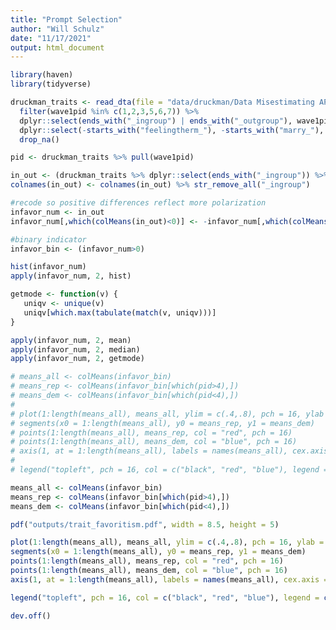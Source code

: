 ```yaml
---
title: "Prompt Selection"
author: "Will Schulz"
date: "11/17/2021"
output: html_document
---
```


```r
library(haven)
library(tidyverse)
```


```r
druckman_traits <- read_dta(file = "data/druckman/Data Misestimating AP September 5 2020.dta") %>%
  filter(wave1pid %in% c(1,2,3,5,6,7)) %>%
  dplyr::select(ends_with("_ingroup") | ends_with("_outgroup"), wave1pid) %>%
  dplyr::select(-starts_with("feelingtherm_"), -starts_with("marry_"), -starts_with("category_"), -starts_with("trust_"), -starts_with("friends_"), -starts_with("neighbors_")) %>%
  drop_na()

pid <- druckman_traits %>% pull(wave1pid)

in_out <- (druckman_traits %>% dplyr::select(ends_with("_ingroup")) %>% as.matrix) - (druckman_traits %>% dplyr::select(ends_with("_outgroup")) %>% as.matrix)
colnames(in_out) <- colnames(in_out) %>% str_remove_all("_ingroup")

#recode so positive differences reflect more polarization
infavor_num <- in_out
infavor_num[,which(colMeans(in_out)<0)] <- -infavor_num[,which(colMeans(in_out)<0)]

#binary indicator
infavor_bin <- (infavor_num>0)
```


```r
hist(infavor_num)
apply(infavor_num, 2, hist)

getmode <- function(v) {
   uniqv <- unique(v)
   uniqv[which.max(tabulate(match(v, uniqv)))]
}

apply(infavor_num, 2, mean)
apply(infavor_num, 2, median)
apply(infavor_num, 2, getmode)
```


```r
# means_all <- colMeans(infavor_bin)
# means_rep <- colMeans(infavor_bin[which(pid>4),])
# means_dem <- colMeans(infavor_bin[which(pid<4),])
# 
# plot(1:length(means_all), means_all, ylim = c(.4,.8), pch = 16, ylab = "Mean Ingroup Favoritism", main = "Mean Ingroup Trait-Favoritism", xlab = "", xaxt = "n")
# segments(x0 = 1:length(means_all), y0 = means_rep, y1 = means_dem)
# points(1:length(means_all), means_rep, col = "red", pch = 16)
# points(1:length(means_all), means_dem, col = "blue", pch = 16)
# axis(1, at = 1:length(means_all), labels = names(means_all), cex.axis = .8)
# 
# legend("topleft", pch = 16, col = c("black", "red", "blue"), legend = c("All Partisans", "Republicans", "Democrats"), bty = "n")

```



```r
means_all <- colMeans(infavor_bin)
means_rep <- colMeans(infavor_bin[which(pid>4),])
means_dem <- colMeans(infavor_bin[which(pid<4),])

pdf("outputs/trait_favoritism.pdf", width = 8.5, height = 5)

plot(1:length(means_all), means_all, ylim = c(.4,.8), pch = 16, ylab = "Mean Ingroup Favoritism", main = "Mean Ingroup Trait-Favoritism", xlab = "", xaxt = "n")
segments(x0 = 1:length(means_all), y0 = means_rep, y1 = means_dem)
points(1:length(means_all), means_rep, col = "red", pch = 16)
points(1:length(means_all), means_dem, col = "blue", pch = 16)
axis(1, at = 1:length(means_all), labels = names(means_all), cex.axis = 1)

legend("topleft", pch = 16, col = c("black", "red", "blue"), legend = c("All Partisans", "Republicans", "Democrats"), bty = "n")

dev.off()
```



